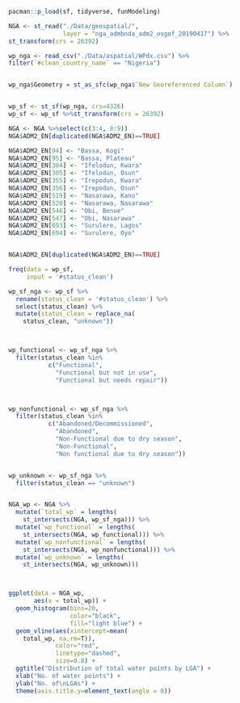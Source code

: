 ```r
pacman::p_load(sf, tidyverse, funModeling)

NGA <- st_read("./Data/geospatial/",
               layer = "nga_admbnda_adm2_osgof_20190417") %>%
st_transform(crs = 26392)

wp_nga <- read_csv("./Data/aspatial/WPdx.csv") %>%
filter(`#clean_country_name` == "Nigeria")


wp_nga$Geometry = st_as_sfc(wp_nga$`New Georeferenced Column`)


wp_sf <- st_sf(wp_nga, crs=4326)
wp_sf <- wp_sf %>%st_transform(crs = 26392)

NGA <- NGA %>%select(c(3:4, 8:9))
NGA$ADM2_EN[duplicated(NGA$ADM2_EN)==TRUE]

NGA$ADM2_EN[94] <- "Bassa, Kogi"
NGA$ADM2_EN[95] <- "Bassa, Plateau"
NGA$ADM2_EN[304] <- "Ifelodun, Kwara"
NGA$ADM2_EN[305] <- "Ifelodun, Osun"
NGA$ADM2_EN[355] <- "Irepodun, Kwara"
NGA$ADM2_EN[356] <- "Irepodun, Osun"
NGA$ADM2_EN[519] <- "Nasarawa, Kano"
NGA$ADM2_EN[520] <- "Nasarawa, Nasarawa"
NGA$ADM2_EN[546] <- "Obi, Benue"
NGA$ADM2_EN[547] <- "Obi, Nasarawa"
NGA$ADM2_EN[693] <- "Surulere, Lagos"
NGA$ADM2_EN[694] <- "Surulere, Oyo"


NGA$ADM2_EN[duplicated(NGA$ADM2_EN)==TRUE]


```

```r
freq(data = wp_sf,
     input = '#status_clean')

```

```r
wp_sf_nga <- wp_sf %>% 
  rename(status_clean = '#status_clean') %>%
  select(status_clean) %>%
  mutate(status_clean = replace_na(
    status_clean, "unknown"))



wp_functional <- wp_sf_nga %>%
  filter(status_clean %in%
           c("Functional",
             "Functional but not in use",
             "Functional but needs repair"))



wp_nonfunctional <- wp_sf_nga %>%
  filter(status_clean %in%
           c("Abandoned/Decommissioned",
             "Abandoned",
             "Non-Functional due to dry season",
             "Non-Functional",
             "Non functional due to dry season"))


wp_unknown <- wp_sf_nga %>%
  filter(status_clean == "unknown")


NGA_wp <- NGA %>% 
  mutate(`total_wp` = lengths(
    st_intersects(NGA, wp_sf_nga))) %>%
  mutate(`wp_functional` = lengths(
    st_intersects(NGA, wp_functional))) %>%
  mutate(`wp_nonfunctional` = lengths(
    st_intersects(NGA, wp_nonfunctional))) %>%
  mutate(`wp_unknown` = lengths(
    st_intersects(NGA, wp_unknown)))



ggplot(data = NGA_wp,
       aes(x = total_wp)) + 
  geom_histogram(bins=20,
                 color="black",
                 fill="light blue") +
  geom_vline(aes(xintercept=mean(
    total_wp, na.rm=T)),
             color="red", 
             linetype="dashed", 
             size=0.8) +
  ggtitle("Distribution of total water points by LGA") +
  xlab("No. of water points") +
  ylab("No. of\nLGAs") +
  theme(axis.title.y=element_text(angle = 0))
```
